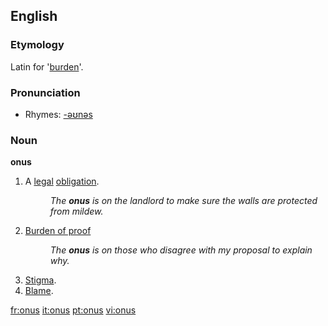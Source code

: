 ==English==

===Etymology===
Latin for '[[burden]]'.

===Pronunciation===
*Rhymes: [[Rhymes:English:-əʊnəs|-əʊnəs]]
{{pronstub}}

===Noun===
'''onus'''

#A [[legal]] [[obligation]].
#:''The '''onus''' is on the landlord to make sure the walls are protected from mildew.''
#[[burden of proof|Burden of proof]]
#:''The '''onus''' is on those who disagree with my proposal to explain why.''
#[[Stigma]].
#[[Blame]].

[[fr:onus]]
[[it:onus]]
[[pt:onus]]
[[vi:onus]]